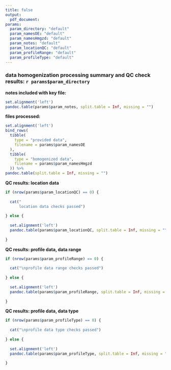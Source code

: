 ```yaml
---
title: false
output: 
  pdf_document:
params:
  param_directory: "default"
  param_namesOE: "default"
  param_namesHmgzd: "default"
  param_notes: "default"
  param_locationQC: "default"
  param_profileRange: "default"
  param_profileType: "default"
---
```


### data homogenization processing summary and QC check results: `r params$param_directory`

**notes included with key file:**
```r

set.alignment('left')
pandoc.table(params$param_notes, split.table = Inf, missing = "")
```


**files processed:**
```r

set.alignment('left')
bind_rows(
  tibble(
    type = "provided data",
    filename = params$param_namesOE
  ),
  tibble(
    type = "homogenized data",
    filename = params$param_namesHmgzd
  )) %>% 
pandoc.table(split.table = Inf, missing = "")
```


**QC results: location data**
```r

if (nrow(params$param_locationQC) == 0) {
  
  cat("
      location data checks passed")
  
} else {
  
  set.alignment('left')
  pandoc.table(params$param_locationQC, split.table = Inf, missing = "")
  
}
```


**QC results: profile data, data range**
```r

if (nrow(params$param_profileRange) == 0) {
  
  cat("\nprofile data range checks passed")
  
} else {
  
  set.alignment('left')
  pandoc.table(params$param_profileRange, split.table = Inf, missing = "")
  
}
```


**QC results: profile data, data type**
```r

if (nrow(params$param_profileType) == 0) {
  
  cat("\nprofile data type checks passed")
  
} else {
  
  set.alignment('left')
  pandoc.table(params$param_profileType, split.table = Inf, missing = "")
  
}
```
